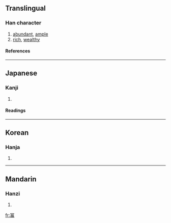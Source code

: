 {{see|富}}

==Translingual==
===Han character===
{{Han char|rn=14|rad=冖|as=09|sn=11|four=|canj=月一口田 (BMRW), X月一口田 (XBMRW)}}
# [[abundant]], [[ample]]
# [[rich]], [[wealthy]]
====References====
{{Han ref|kx=0131.030|dkj=01592|dj=0293.130|hdz=10305.030|uh=51A8|ud=20904}}
----
==Japanese==
===Kanji===
{{ja-kanji|grade=|rs=冖09}}
# {{defn|Japanese}}
====Readings====
{{ja-readings|on=[[ふ]] (fu), [[ふう]] (fū)|kun=[[とむ]] (tomu)}}
----
==Korean==
===Hanja===
{{ko-hanja|hangeul=부|rv=bu|mr=pu}}
# {{defn|Korean}}
----
==Mandarin==
===Hanzi===
{{cmn-hanzi|pin=[[fù]] ([[fu4]])|wg=fu<sup>4</sup>}}
# {{defn|Mandarin}}

[[fr:冨]]